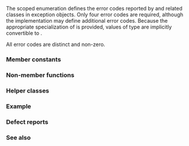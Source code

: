 {{cpp/title|future_errc}}
{{cpp/thread/future_errc/navbar}}
{{dcl begin}}
{{dcl header|future}}
{{dcl|since=c++11|1=
enum class future_errc {
    broken_promise             = /* implementation-defined */,
    future_already_retrieved   = /* implementation-defined */,
    promise_already_satisfied  = /* implementation-defined */,
    no_state                   = /* implementation-defined */
};
}}
{{dcl end}}

The scoped enumeration {{tt|std::future_errc}} defines the error codes reported by {{lc|std::future}} and related classes in {{lc|std::future_error}} exception objects. Only four error codes are required, although the implementation may define additional error codes. Because the appropriate specialization of {{lc|std::is_error_code_enum}} is provided, values of type {{tt|std::future_errc}} are implicitly convertible to {{lc|std::error_code}}. 

All error codes are distinct and non-zero.

===Member constants===
{{dsc begin}}
{{dsc hitem|Name|Explanation}}
{{dsc|{{tt|broken_promise}}|the asynchronous task abandoned its shared state}}
{{dsc|{{tt|future_already_retrieved}}|the contents of shared state were already accessed through {{lc|std::future}}}}
{{dsc|{{tt|promise_already_satisfied}}|attempt to store a value in the shared state twice}}
{{dsc|{{tt|no_state}}|attempt to access {{lc|std::promise}} or {{lc|std::future}} without an associated shared state}}
{{dsc end}}

===Non-member functions===
{{dsc begin}}
{{dsc inc|cpp/thread/future_errc/dsc make_error_code}}
{{dsc inc|cpp/thread/future_errc/dsc make_error_condition}}
{{dsc end}}

===Helper classes===
{{dsc begin}}
{{dsc inc|cpp/thread/future_errc/dsc is_error_code_enum}}
{{dsc end}}

===Example===
{{example}}

===Defect reports===
{{dr list begin}}
{{dr list item|wg=lwg|dr=2056|std=C++11|before={{tt|broken_promise}} was specified to be zero which is conventionally used to mean "no error"|after=specified to be non-zero}}
{{dr list end}}

===See also===
{{dsc begin}}
{{dsc inc|cpp/error/dsc error_code}}
{{dsc inc|cpp/error/dsc error_condition}}
{{dsc end}}

{{langlinks|de|es|fr|it|ja|pt|ru|zh}}